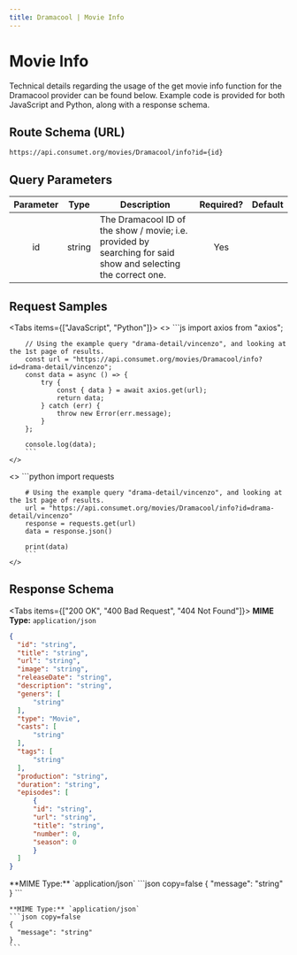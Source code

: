 ```yaml
---
title: Dramacool | Movie Info
---
```



# Movie Info

Technical details regarding the usage of the get movie info function for the Dramacool provider can be found below. Example code is provided for both JavaScript and Python, along with a response schema.

## Route Schema (URL)

```
https://api.consumet.org/movies/Dramacool/info?id={id}
```

## Query Parameters

| Parameter |  Type  | Description                                                                                                   | Required? | Default |
| :-------: | :----: | ------------------------------------------------------------------------------------------------------------- | :-------: | :-----: |
|    id     | string | The Dramacool ID of the show / movie; i.e. provided by searching for said show and selecting the correct one. |    Yes    |         |

## Request Samples

<Tabs items={["JavaScript", "Python"]}>
  <Tab>
    <>
        ```js
        import axios from "axios";

        // Using the example query "drama-detail/vincenzo", and looking at the 1st page of results.
        const url = "https://api.consumet.org/movies/Dramacool/info?id=drama-detail/vincenzo";
        const data = async () => {
            try {
                const { data } = await axios.get(url);
                return data;
            } catch (err) {
                throw new Error(err.message);
            }
        };

        console.log(data);
        ```
    </>

  </Tab>
  <Tab>
    <>
        ```python
        import requests

        # Using the example query "drama-detail/vincenzo", and looking at the 1st page of results.
        url = "https://api.consumet.org/movies/Dramacool/info?id=drama-detail/vincenzo"
        response = requests.get(url)
        data = response.json()

        print(data)
        ```
    </>

  </Tab>
</Tabs>

## Response Schema

<Tabs items={["200 OK", "400 Bad Request", "404 Not Found"]}>
  <Tab>
  **MIME Type:** `application/json`
  ```json copy=false
  {
    "id": "string",
    "title": "string",
    "url": "string",
    "image": "string",
    "releaseDate": "string",
    "description": "string",
    "geners": [
        "string"
    ],
    "type": "Movie",
    "casts": [
        "string"
    ],
    "tags": [
        "string"
    ],
    "production": "string",
    "duration": "string",
    "episodes": [
        {
        "id": "string",
        "url": "string",
        "title": "string",
        "number": 0,
        "season": 0
        }
    ]
  }
  ```
  </Tab>

  <Tab>
  **MIME Type:** `application/json`
  ```json copy=false
  {
    "message": "string"
  }
  ```
  </Tab>

  <Tab>

    **MIME Type:** `application/json`
    ```json copy=false
    {
      "message": "string"
    }
    ```

  </Tab>
</Tabs>
